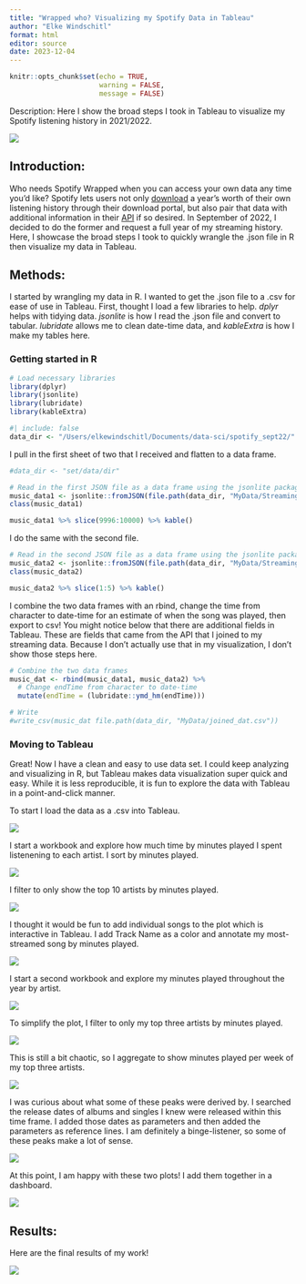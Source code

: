 ```yaml
---
title: "Wrapped who? Visualizing my Spotify Data in Tableau"
author: "Elke Windschitl"
format: html
editor: source
date: 2023-12-04
---
```

```r
knitr::opts_chunk$set(echo = TRUE, 
                      warning = FALSE,
                      message = FALSE)
```

Description: Here I show the broad steps I took in Tableau to visualize my Spotify listening history in 2021/2022.

![](images/music/music-dashboard.png)

## Introduction:

Who needs Spotify Wrapped when you can access your own data any time you'd like? Spotify lets users not only [download](https://support.spotify.com/us/article/data-rights-and-privacy-settings/) a year's worth of their own listening history through their download portal, but also pair that data with additional information in their [API](https://developer.spotify.com/documentation/web-api) if so desired. In September of 2022, I decided to do the former and request a full year of my streaming history. Here, I showcase the broad steps I took to quickly wrangle the .json file in R then visualize my data in Tableau.

## Methods:

I started by wrangling my data in R. I wanted to get the .json file to a .csv for ease of use in Tableau. First, thought I load a few libraries to help. *dplyr* helps with tidying data. *jsonlite* is how I read the .json file and convert to tabular. *lubridate* allows me to clean date-time data, and *kableExtra* is how I make my tables here.

### Getting started in R

```r
# Load necessary libraries
library(dplyr)
library(jsonlite)
library(lubridate)
library(kableExtra)
```

```r
#| include: false
data_dir <- "/Users/elkewindschitl/Documents/data-sci/spotify_sept22/"
```

I pull in the first sheet of two that I received and flatten to a data frame.

```r
#data_dir <- "set/data/dir"

# Read in the first JSON file as a data frame using the jsonlite package
music_data1 <- jsonlite::fromJSON(file.path(data_dir, "MyData/StreamingHistory0.json"), flatten = TRUE)
class(music_data1)

music_data1 %>% slice(9996:10000) %>% kable()
```

I do the same with the second file.

```r
# Read in the second JSON file as a data frame using the jsonlite package
music_data2 <- jsonlite::fromJSON(file.path(data_dir, "MyData/StreamingHistory1.json"), flatten = TRUE)
class(music_data2)

music_data2 %>% slice(1:5) %>% kable()
```

I combine the two data frames with an rbind, change the time from character to date-time for an estimate of when the song was played, then export to csv! You might notice below that there are additional fields in Tableau. These are fields that came from the API that I joined to my streaming data. Because I don't actually use that in my visualization, I don't show those steps here.

```r
# Combine the two data frames
music_dat <- rbind(music_data1, music_data2) %>%
  # Change endTime from character to date-time
  mutate(endTime = (lubridate::ymd_hm(endTime)))

# Write
#write_csv(music_dat file.path(data_dir, "MyData/joined_dat.csv"))
```

### Moving to Tableau

Great! Now I have a clean and easy to use data set. I could keep analyzing and visualizing in R, but Tableau makes data visualization super quick and easy. While it is less reproducible, it is fun to explore the data with Tableau in a point-and-click manner.

To start I load the data as a .csv into Tableau.

![](images/music/data.png)

I start a workbook and explore how much time by minutes played I spent listenening to each artist. I sort by minutes played.

![](images/music/many-top-artists.png)

I filter to only show the top 10 artists by minutes played.

![](images/music/top-10-artist.png)

I thought it would be fun to add individual songs to the plot which is interactive in Tableau. I add Track Name as a color and annotate my most-streamed song by minutes played.

![](images/music/top-10-by-song.png)

I start a second workbook and explore my minutes played throughout the year by artist.

![](images/music/many-timeseries.png)

To simplify the plot, I filter to only my top three artists by minutes played.

![](images/music/daily-three-timeseries.png)

This is still a bit chaotic, so I aggregate to show minutes played per week of my top three artists.

![](images/music/weekly-three-timeseries.png)

I was curious about what some of these peaks were derived by. I searched the release dates of albums and singles I knew were released within this time frame. I added those dates as parameters and then added the parameters as reference lines. I am definitely a binge-listener, so some of these peaks make a lot of sense.

![](images/music/annotated-timeseries.png)

At this point, I am happy with these two plots! I add them together in a dashboard.

![](images/music/end-in-tab.png)

## Results:

Here are the final results of my work!

![](images/music/music-dashboard.png)